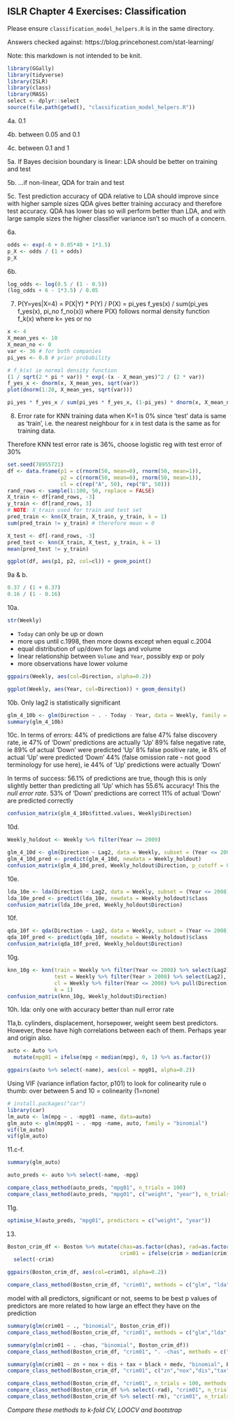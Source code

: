## ISLR Chapter 4 Exercises: Classification

Please ensure `classification_model_helpers.R` is in the same directory.

Answers checked against: https://blog.princehonest.com/stat-learning/

Note: this markdown is not intended to be knit.
```r
library(GGally)
library(tidyverse)
library(ISLR)
library(class)
library(MASS)
select <- dplyr::select
source(file.path(getwd(), "classification_model_helpers.R"))
```

4a. 0.1

4b. between 0.05 and 0.1

4c. between 0.1 and 1

5a. If Bayes decision boundary is linear: LDA should be better on training and test 

5b. ...if non-linear, QDA for train and test

5c. Test prediction accuracy of QDA relative to LDA should improve since with higher sample sizes QDA gives better training accuracy and therefore test accuracy. QDA has lower bias so will perform better than LDA, and with large sample sizes the higher classifier variance isn't so much of a concern.

6a.
```r
odds <- exp(-6 + 0.05*40 + 1*3.5)
p_X <- odds / (1 + odds)
p_X
```

6b.
```r
log_odds <- log(0.5 / (1 - 0.5))
(log_odds + 6 - 1*3.5) / 0.05
```

7.
P(Y=yes|X=4) = P(X|Y) * P(Y) / P(X) = pi_yes f_yes(x) / sum(pi_yes f_yes(x), pi_no f_no(x))
where P(X) follows normal density function f_k(x) where k= yes or no
```r
x <- 4
X_mean_yes <- 10
X_mean_no <- 0
var <- 36 # for both companies
pi_yes <- 0.8 # prior probability 

# f_k(x) ie normal density function
(1 / sqrt(2 * pi * var)) * exp(-(x - X_mean_yes)^2 / (2 * var))
f_yes_x <- dnorm(x, X_mean_yes, sqrt(var))
plot(dnorm(1:20, X_mean_yes, sqrt(var)))

pi_yes * f_yes_x / sum(pi_yes * f_yes_x, (1-pi_yes) * dnorm(x, X_mean_no, sqrt(var)))
```

8. Error rate for KNN training data when K=1 is 0% since 'test' data is same as 'train', i.e. the nearest neighbour for x in test data is the same as for training data.

Therefore KNN test error rate is 36%, choose logistic reg with test error of 30%
```r
set.seed(78955721)
df <- data.frame(p1 = c(rnorm(50, mean=0), rnorm(50, mean=1)), 
                 p2 = c(rnorm(50, mean=0), rnorm(50, mean=1)), 
                 cl = c(rep("A", 50), rep("B", 50)))
rand_rows <- sample(1:100, 50, replace = FALSE)
X_train <- df[rand_rows, -3]
y_train <- df[rand_rows, 3]
# NOTE: X_train used for train and test set
pred_train <- knn(X_train, X_train, y_train, k = 1)
sum(pred_train != y_train) # therefore mean = 0

X_test <- df[-rand_rows, -3]
pred_test <- knn(X_train, X_test, y_train, k = 1)
mean(pred_test != y_train)

ggplot(df, aes(p1, p2, col=cl)) + geom_point()
```

9a & b.
```r
0.37 / (1 + 0.37)
0.16 / (1 - 0.16)
```

10a.
```r
str(Weekly)
```
- `Today` can only be up or down
- more ups until c.1998, then more downs except when equal c.2004
- equal distribution of up/down for lags and volume
- linear relationship between `Volume` and `Year`, possibly exp or poly
- more observations have lower volume

```r
ggpairs(Weekly, aes(col=Direction, alpha=0.2))
```

```r
ggplot(Weekly, aes(Year, col=Direction)) + geom_density()
```

10b.
Only lag2 is statistically significant
```r
glm_4_10b <- glm(Direction ~ . - Today - Year, data = Weekly, family = "binomial")
summary(glm_4_10b)
```

10c.
In terms of errors:
44% of predictions are false
47% false discovery rate, ie 47% of 'Down' predictions are actually 'Up'
89% false negative rate, ie 89% of actual 'Down' were predicted 'Up'
8% false positive rate, ie 8% of actual 'Up' were predicted 'Down'
44% (false omission rate - not good terminology for use here), ie 44% of 'Up' predictions were actually 'Down'

In terms of success: 
56.1% of predictions are true, though this is only slightly better than predicting all 'Up' which has 55.6% accuracy! This the *null error rate*.
53% of 'Down' predictions are correct
11% of actual 'Down' are predicted correctly
```r
confusion_matrix(glm_4_10b$fitted.values, Weekly$Direction)
```

10d.
```r
Weekly_holdout <- Weekly %>% filter(Year >= 2009)

glm_4_10d <- glm(Direction ~ Lag2, data = Weekly, subset = (Year <= 2008), family = "binomial")
glm_4_10d_pred <- predict(glm_4_10d, newdata = Weekly_holdout)
confusion_matrix(glm_4_10d_pred, Weekly_holdout$Direction, p_cutoff = 0.5)
```

10e.
```r
lda_10e <- lda(Direction ~ Lag2, data = Weekly, subset = (Year <= 2008))
lda_10e_pred <- predict(lda_10e, newdata = Weekly_holdout)$class
confusion_matrix(lda_10e_pred, Weekly_holdout$Direction)
```

10f.
```r
qda_10f <- qda(Direction ~ Lag2, data = Weekly, subset = (Year <= 2008))
qda_10f_pred <- predict(qda_10f, newdata = Weekly_holdout)$class
confusion_matrix(qda_10f_pred, Weekly_holdout$Direction)
```

10g.
```r
knn_10g <- knn(train = Weekly %>% filter(Year <= 2008) %>% select(Lag2),
               test = Weekly %>% filter(Year > 2008) %>% select(Lag2),
               cl = Weekly %>% filter(Year <= 2008) %>% pull(Direction),
               k = 1)
confusion_matrix(knn_10g, Weekly_holdout$Direction)
```

10h. lda: only one with accuracy better than null error rate


11a,b.
cylinders, displacement, horsepower, weight seem best predictors. However, these have high correlations between each of them.
Perhaps year and origin also.
```r
auto <- Auto %>%
  mutate(mpg01 = ifelse(mpg < median(mpg), 0, 1) %>% as.factor())

ggpairs(auto %>% select(-name), aes(col = mpg01, alpha=0.2))
```

Using VIF (variance inflation factor, p101) to look for colinearity
rule o thumb: over between 5 and 10 = colinearity (1=none)
```r
# install.packages("car")
library(car)
lm_auto <- lm(mpg ~ . -mpg01 -name, data=auto)
glm_auto <- glm(mpg01 ~ . -mpg -name, auto, family = "binomial")
vif(lm_auto)
vif(glm_auto)
```

11.c-f.
```r
summary(glm_auto)

auto_preds <- auto %>% select(-name, -mpg)

compare_class_method(auto_preds, "mpg01", n_trials = 100)
compare_class_method(auto_preds, "mpg01", c("weight", "year"), n_trials = 100)
```

11g.
```r
optimise_k(auto_preds, "mpg01", predictors = c("weight", "year"))
```

13.
```r
Boston_crim_df <- Boston %>% mutate(chas=as.factor(chas), rad=as.factor(rad),
                                    crim01 = ifelse(crim > median(crim), "above", "below") %>% as.factor()) %>% 
  select(-crim)
```

```r
ggpairs(Boston_crim_df, aes(col=crim01, alpha=0.2))
```

```r
compare_class_method(Boston_crim_df, "crim01", methods = c("glm", "lda", "knn"), n_trials = 100, k=5)
```

model with all predictors, significant or not, seems to be best
p values of predictors are more related to how large an effect they have on the prediction
```r
summary(glm(crim01 ~ ., "binomial", Boston_crim_df))
compare_class_method(Boston_crim_df, "crim01", methods = c("glm","lda","knn"), n_trials = 100)

summary(glm(crim01 ~ . -chas, "binomial", Boston_crim_df))
compare_class_method(Boston_crim_df, "crim01", ". -chas", methods = c("glm","lda","knn"), n_trials = 100)

summary(glm(crim01 ~ zn + nox + dis + tax + black + medv, "binomial", Boston_crim_df))
compare_class_method(Boston_crim_df, "crim01", c("zn","nox","dis","tax","black","medv"), n_trials = 100)
```

```r
compare_class_method(Boston_crim_df, "crim01", n_trials = 100, methods = c("glm", "lda", "knn"), k=5)
compare_class_method(Boston_crim_df %>% select(-rad), "crim01", n_trials = 100,k=5)
compare_class_method(Boston_crim_df %>% select(-rm), "crim01", n_trials = 100, methods = c("glm", "lda", "knn"), k=5)
```

*Compare these methods to k-fold CV, LOOCV and bootstrap*